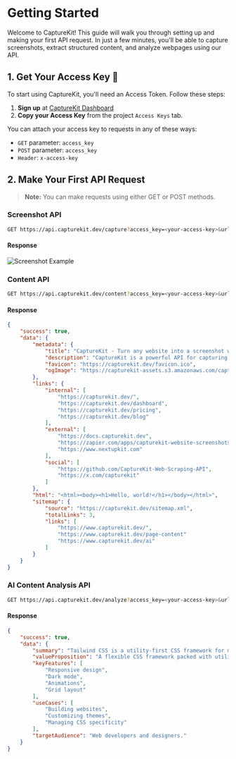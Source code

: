 # Getting Started

Welcome to CaptureKit! This guide will walk you through setting up and making your first API request. In just a few minutes, you'll be able to capture screenshots, extract structured content, and analyze webpages using our API.

## 1. Get Your Access Key 🔑

To start using CaptureKit, you'll need an Access Token. Follow these steps:

1. **Sign up** at [CaptureKit Dashboard](https://capturekit.dev/login)
2. **Copy your Access Key** from the project `Access Keys` tab.

You can attach your access key to requests in any of these ways:

- `GET` parameter: `access_key`
- `POST` parameter: `access_key`
- `Header`: `x-access-key`

## 2. Make Your First API Request

> **Note:** You can make requests using either GET or POST methods.

### Screenshot API

```bash copy
GET https://api.capturekit.dev/capture?access_key=<your-access-key>&url=https://tailwindcss.com
```

#### Response

![Screenshot Example](/tailwind-hero.png)

### Content API

```bash copy
GET https://api.capturekit.dev/content?access_key=<your-access-key>&url=https://capturekit.dev
```

#### Response

```json
{
	"success": true,
	"data": {
		"metadata": {
			"title": "CaptureKit - Turn any website into a screenshot with our powerful Screenshot API",
			"description": "CaptureKit is a powerful API for capturing screenshots, extracting HTML, gathering links, and summarizing content—all with a simple request.",
			"favicon": "https://capturekit.dev/favicon.ico",
			"ogImage": "https://capturekit-assets.s3.amazonaws.com/capturekit-og+(1).png"
		},
		"links": {
			"internal": [
				"https://capturekit.dev/",
				"https://capturekit.dev/dashboard",
				"https://capturekit.dev/pricing",
				"https://capturekit.dev/blog"
			],
			"external": [
				"https://docs.capturekit.dev",
				"https://zapier.com/apps/capturekit-website-screenshots-p/integrations",
				"https://www.nextupkit.com"
			],
			"social": [
				"https://github.com/CaptureKit-Web-Scraping-API",
				"https://x.com/capturekit"
			]
		},
		"html": "<html><body><h1>Hello, world!</h1></body></html>",
		"sitemap": {
			"source": "https://capturekit.dev/sitemap.xml",
			"totalLinks": 3,
			"links": [
				"https://www.capturekit.dev/",
				"https://www.capturekit.dev/page-content"
				"https://www.capturekit.dev/ai"
			]
		}
	}
}
```

### AI Content Analysis API

```bash copy
GET https://api.capturekit.dev/analyze?access_key=<your-access-key>&url=https://tailwindcss.com
```

#### Response

```json
{
	"success": true,
	"data": {
		"summary": "Tailwind CSS is a utility-first CSS framework for modern web design.",
		"valueProposition": "A flexible CSS framework packed with utility classes.",
		"keyFeatures": [
			"Responsive design",
			"Dark mode",
			"Animations",
			"Grid layout"
		],
		"useCases": [
			"Building websites",
			"Customizing themes",
			"Managing CSS specificity"
		],
		"targetAudience": "Web developers and designers."
	}
}
```
